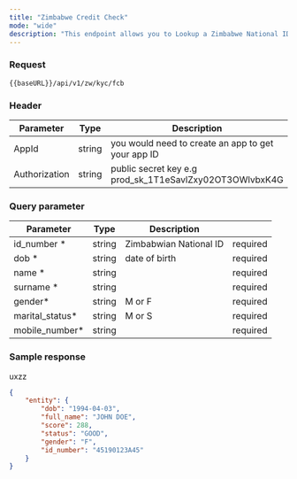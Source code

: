 ```yaml
---
title: "Zimbabwe Credit Check"
mode: "wide"
description: "This endpoint allows you to Lookup a Zimbabwe National ID."
---
```



### Request

```text [GET]
{{baseURL}}/api/v1/zw/kyc/fcb
```

### Header

| Parameter | Type | Description |
| --- | --- | --- |
| AppId | string | you would need to create an app to get your app ID |
| Authorization | string | public secret key e.g prod\_sk\_1T1eSavlZxy02OT3OWlvbxK4G |

### Query parameter

| Parameter | Type | Description |  |
| --- | --- | --- | --- |
| id\_number \* | string | Zimbabwian National ID | required |
| dob \* | string | date of birth | required |
| name \* | string |  | required |
| surname \* | string |  | required |
| gender\* | string | M or F | required |
| marital\_status\* | string | M or S | required |
| mobile\_number\* | string |  | required |

### Sample response
uxzz
```json Response
{
    "entity": {
        "dob": "1994-04-03",
        "full_name": "JOHN DOE",
        "score": 288,
        "status": "GOOD",
        "gender": "F",
        "id_number": "45190123A45"
    }
}
```